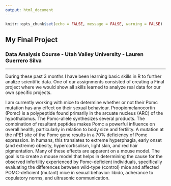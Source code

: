```yaml
---
output: html_document
---
```


```r
knitr::opts_chunk$set(echo = FALSE, message = FALSE, warning = FALSE)

```

## My Final Project 

### Data Analysis Course - Utah Valley University - Lauren Guerrero Silva
___

During these past 3 months I have been learning basic skills in R to further analize scientific data.
One of our assignments consisted of creating a Final project where we would show all skills learned
to analyze real data for our own specific projects.

I am currently working with mice to determine whether or not their Pomc mutation has any effect
on their sexual behaviour.
Proopiomelanocortin (Pomc) is a polypeptide found primarily in the arcuate nucleus (ARC) of the hypothalamus. 
The Pomc-allele synthesizes several products. The combination of resultant peptides makes Pomc a powerful influence
on overall health, particularly in relation to body size and fertility. A mutation at the nPE1 site of the Pomc 
gene results in a 70% deficiency of Pomc expression. In humans, this translates to extreme hyperphagia, early 
onset (and extreme) obesity, hypercortisolism, light skin, and red hair pigmentation.
Many of these effects are apparent on a mouse model. The goal is to create a mouse model that helps in determining
the cause for the observed infertility experienced by Pomc-deficient individuals, specifically evaluating the differences 
between wild-type (control) mice and affected POMC-deficient (mutant) mice in sexual behavior: libido, 
adherance to copulatory norms, and ultrasonic communication.
